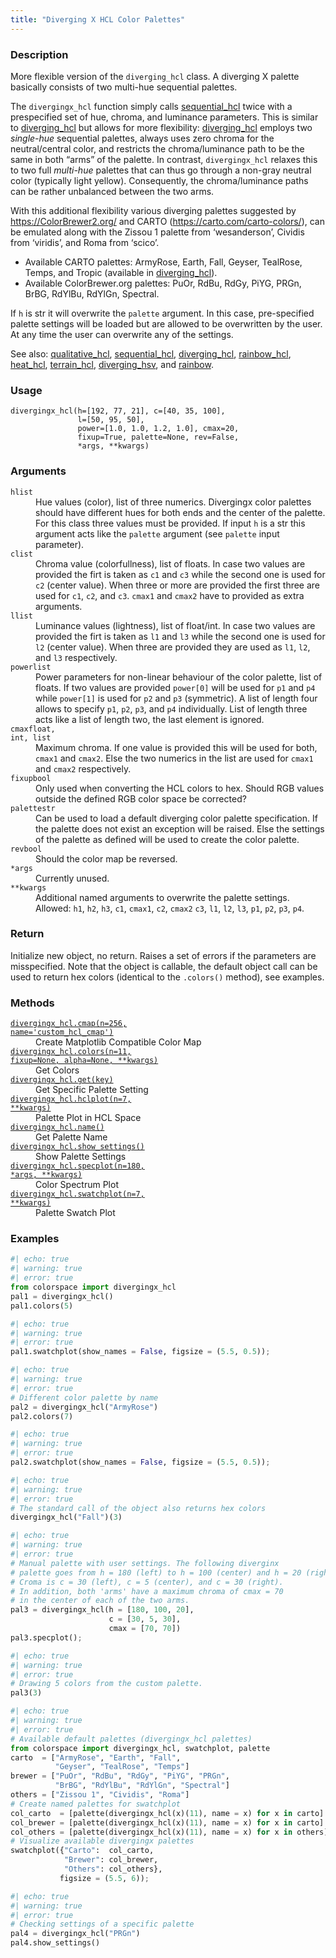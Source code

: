 ```yaml
---
title: "Diverging X HCL Color Palettes"
---
```


### Description

More flexible version of the `diverging_hcl` class. A diverging X
palette basically consists of two multi-hue sequential palettes.

The `divergingx_hcl` function simply calls [sequential_hcl](colorspace.palettes.sequential_hcl.qmd) twice
with a prespecified set of hue, chroma, and luminance parameters. This is
similar to [diverging_hcl](colorspace.palettes.diverging_hcl.qmd) but allows for more flexibility:
[diverging_hcl](colorspace.palettes.diverging_hcl.qmd) employs two _single-hue_ sequential palettes,
always uses zero chroma for the neutral/central color, and restricts the
chroma/luminance path to be the same in both "arms" of the palette. In
contrast, `divergingx_hcl` relaxes this to two full _multi-hue_ palettes
that can thus go through a non-gray neutral color (typically light yellow).
Consequently, the chroma/luminance paths can be rather unbalanced between
the two arms.

With this additional flexibility various diverging palettes
suggested by <https://ColorBrewer2.org/> and CARTO
(<https://carto.com/carto-colors/>), can be emulated along with
the Zissou 1 palette from 'wesanderson', Cividis from 'viridis',
and Roma from 'scico'.

* Available CARTO palettes: ArmyRose, Earth, Fall, Geyser, TealRose,
  Temps, and Tropic (available in [diverging_hcl](colorspace.palettes.diverging_hcl.qmd)).
* Available ColorBrewer.org palettes: PuOr, RdBu, RdGy, PiYG, PRGn,
  BrBG, RdYlBu, RdYlGn, Spectral.

If `h` is str it will overwrite the `palette` argument. In this case,
pre-specified palette settings will be loaded but are allowed to be
overwritten by the user. At any time the user can overwrite any of
the settings.

See also: [qualitative_hcl](colorspace.palettes.qualitative_hcl.qmd), [sequential_hcl](colorspace.palettes.sequential_hcl.qmd),
[diverging_hcl](colorspace.palettes.diverging_hcl.qmd), [rainbow_hcl](colorspace.palettes.rainbow_hcl.qmd), [heat_hcl](colorspace.palettes.heat_hcl.qmd),
[terrain_hcl](colorspace.palettes.terrain_hcl.qmd), [diverging_hsv](colorspace.palettes.diverging_hsv.qmd), and
[rainbow](colorspace.palettes.rainbow.qmd).

### Usage

<pre><code class='language-python'>divergingx_hcl(h=[192, 77, 21], c=[40, 35, 100],<br/>               l=[50, 95, 50],<br/>               power=[1.0, 1.0, 1.2, 1.0], cmax=20,<br/>               fixup=True, palette=None, rev=False,<br/>               *args, **kwargs)</code></pre>

### Arguments

<dl class="pyp-list param-list">
  <dt style = "white-space: nowrap; font-family: monospace; vertical-align: top">
   <code id="colorspace.palettes.divergingx_hcl:h">h</code><code class="argument-class">list</code>
  </dt>
 <dd>Hue values (color), list of three numerics. Divergingx color
palettes should have different hues for both ends and the center of the
palette. For this class three values must be provided. If input `h` is
a str this argument acts like the `palette` argument (see `palette`
input parameter).</dd>
  <dt style = "white-space: nowrap; font-family: monospace; vertical-align: top">
   <code id="colorspace.palettes.divergingx_hcl:c">c</code><code class="argument-class">list</code>
  </dt>
 <dd>Chroma value (colorfullness), list of floats. In case two
values are provided the firt is taken as `c1` and `c3` while the second
one is used for `c2` (center value). When three or more are provided
the first three are used for `c1`, `c2`, and `c3`. `cmax1` and `cmax2`
have to provided as extra arguments.</dd>
  <dt style = "white-space: nowrap; font-family: monospace; vertical-align: top">
   <code id="colorspace.palettes.divergingx_hcl:l">l</code><code class="argument-class">list</code>
  </dt>
 <dd>Luminance values (lightness), list of float/int. In case two
values are provided the firt is taken as `l1` and `l3` while the second
one is used for `l2` (center value). When three are provided
they are used as `l1`, `l2`, and `l3` respectively.</dd>
  <dt style = "white-space: nowrap; font-family: monospace; vertical-align: top">
   <code id="colorspace.palettes.divergingx_hcl:power">power</code><code class="argument-class">list</code>
  </dt>
 <dd>Power parameters for non-linear behaviour of the color
palette, list of floats.
If two values are provided `power[0]` will be used for `p1` and `p4`
while `power[1]` is used for `p2` and `p3` (symmetric). A list of length
four allows to specify `p1`, `p2`, `p3`, and `p4` individually. List
of length three acts like a list of length two, the last element is ignored.</dd>
  <dt style = "white-space: nowrap; font-family: monospace; vertical-align: top">
   <code id="colorspace.palettes.divergingx_hcl:cmax">cmax</code><code class="argument-class">float, int, list</code>
  </dt>
 <dd>Maximum chroma. If one value is provided this
will be used for both, `cmax1` and `cmax2`. Else the two numerics in the
list are used for `cmax1` and `cmax2` respectively.</dd>
  <dt style = "white-space: nowrap; font-family: monospace; vertical-align: top">
   <code id="colorspace.palettes.divergingx_hcl:fixup">fixup</code><code class="argument-class">bool</code>
  </dt>
 <dd>Only used when converting the HCL colors to hex.  Should RGB
values outside the defined RGB color space be corrected?</dd>
  <dt style = "white-space: nowrap; font-family: monospace; vertical-align: top">
   <code id="colorspace.palettes.divergingx_hcl:palette">palette</code><code class="argument-class">str</code>
  </dt>
 <dd>Can be used to load a default diverging color palette
specification. If the palette does not exist an exception will be raised.
Else the settings of the palette as defined will be used to create the
color palette.</dd>
  <dt style = "white-space: nowrap; font-family: monospace; vertical-align: top">
   <code id="colorspace.palettes.divergingx_hcl:rev">rev</code><code class="argument-class">bool</code>
  </dt>
 <dd>Should the color map be reversed.</dd>
  <dt style = "white-space: nowrap; font-family: monospace; vertical-align: top">
   <code id="colorspace.palettes.divergingx_hcl:*args">*args</code>
  </dt>
 <dd>Currently unused.</dd>
  <dt style = "white-space: nowrap; font-family: monospace; vertical-align: top">
   <code id="colorspace.palettes.divergingx_hcl:**kwargs">**kwargs</code>
  </dt>
 <dd>Additional named arguments to overwrite the palette settings.
Allowed: `h1`, `h2`, `h3`, `c1`, `cmax1`, `c2`, `cmax2` `c3`,
`l1`, `l2`, `l3`, `p1`, `p2`, `p3`, `p4`.</dd>
</dl>

### Return

Initialize new object, no return. Raises a set of errors if the parameters
are misspecified. Note that the object is callable, the default object call
can be used to return hex colors (identical to the `.colors()` method),
see examples.

### Methods

<dl class="pyp-list method-list">
    <dt style = "white-space: nowrap; font-family: monospace; vertical-align: top">
       <code>[divergingx_hcl.cmap(n=256, name=&#x27;custom_hcl_cmap&#x27;)](colorspace.palettes.divergingx_hcl.cmap.qmd)</code>
    </dt>
    <dd>Create Matplotlib Compatible Color Map</dd>
    <dt style = "white-space: nowrap; font-family: monospace; vertical-align: top">
       <code>[divergingx_hcl.colors(n=11, fixup=None, alpha=None, **kwargs)](colorspace.palettes.divergingx_hcl.colors.qmd)</code>
    </dt>
    <dd>Get Colors</dd>
    <dt style = "white-space: nowrap; font-family: monospace; vertical-align: top">
       <code>[divergingx_hcl.get(key)](colorspace.palettes.divergingx_hcl.get.qmd)</code>
    </dt>
    <dd>Get Specific Palette Setting</dd>
    <dt style = "white-space: nowrap; font-family: monospace; vertical-align: top">
       <code>[divergingx_hcl.hclplot(n=7, **kwargs)](colorspace.palettes.divergingx_hcl.hclplot.qmd)</code>
    </dt>
    <dd>Palette Plot in HCL Space</dd>
    <dt style = "white-space: nowrap; font-family: monospace; vertical-align: top">
       <code>[divergingx_hcl.name()](colorspace.palettes.divergingx_hcl.name.qmd)</code>
    </dt>
    <dd>Get Palette Name</dd>
    <dt style = "white-space: nowrap; font-family: monospace; vertical-align: top">
       <code>[divergingx_hcl.show_settings()](colorspace.palettes.divergingx_hcl.show_settings.qmd)</code>
    </dt>
    <dd>Show Palette Settings</dd>
    <dt style = "white-space: nowrap; font-family: monospace; vertical-align: top">
       <code>[divergingx_hcl.specplot(n=180, *args, **kwargs)](colorspace.palettes.divergingx_hcl.specplot.qmd)</code>
    </dt>
    <dd>Color Spectrum Plot</dd>
    <dt style = "white-space: nowrap; font-family: monospace; vertical-align: top">
       <code>[divergingx_hcl.swatchplot(n=7, **kwargs)](colorspace.palettes.divergingx_hcl.swatchplot.qmd)</code>
    </dt>
    <dd>Palette Swatch Plot</dd>
</dl>


### Examples

```python
#| echo: true
#| warning: true
#| error: true
from colorspace import divergingx_hcl
pal1 = divergingx_hcl()
pal1.colors(5)
```

```python
#| echo: true
#| warning: true
#| error: true
pal1.swatchplot(show_names = False, figsize = (5.5, 0.5));
```

```python
#| echo: true
#| warning: true
#| error: true
# Different color palette by name
pal2 = divergingx_hcl("ArmyRose")
pal2.colors(7)
```

```python
#| echo: true
#| warning: true
#| error: true
pal2.swatchplot(show_names = False, figsize = (5.5, 0.5));
```

```python
#| echo: true
#| warning: true
#| error: true
# The standard call of the object also returns hex colors
divergingx_hcl("Fall")(3)
```

```python
#| echo: true
#| warning: true
#| error: true
# Manual palette with user settings. The following diverginx
# palette goes from h = 180 (left) to h = 100 (center) and h = 20 (right).
# Croma is c = 30 (left), c = 5 (center), and c = 30 (right).
# In addition, both 'arms' have a maximum chroma of cmax = 70
# in the center of each of the two arms.
pal3 = divergingx_hcl(h = [180, 100, 20], 
                      c = [30, 5, 30],
                      cmax = [70, 70]) 
pal3.specplot();
```

```python
#| echo: true
#| warning: true
#| error: true
# Drawing 5 colors from the custom palette.
pal3(3)
```

```python
#| echo: true
#| warning: true
#| error: true
# Available default palettes (divergingx_hcl palettes)
from colorspace import divergingx_hcl, swatchplot, palette
carto  = ["ArmyRose", "Earth", "Fall",
          "Geyser", "TealRose", "Temps"]                 
brewer = ["PuOr", "RdBu", "RdGy", "PiYG", "PRGn",
          "BrBG", "RdYlBu", "RdYlGn", "Spectral"]
others = ["Zissou 1", "Cividis", "Roma"]
# Create named palettes for swatchplot
col_carto  = [palette(divergingx_hcl(x)(11), name = x) for x in carto]
col_brewer = [palette(divergingx_hcl(x)(11), name = x) for x in carto]
col_others = [palette(divergingx_hcl(x)(11), name = x) for x in others]
# Visualize available divergingx palettes
swatchplot({"Carto":  col_carto,
            "Brewer": col_brewer,
            "Others": col_others},
           figsize = (5.5, 6));
```

```python
#| echo: true
#| warning: true
#| error: true
# Checking settings of a specific palette
pal4 = divergingx_hcl("PRGn")
pal4.show_settings()
```



